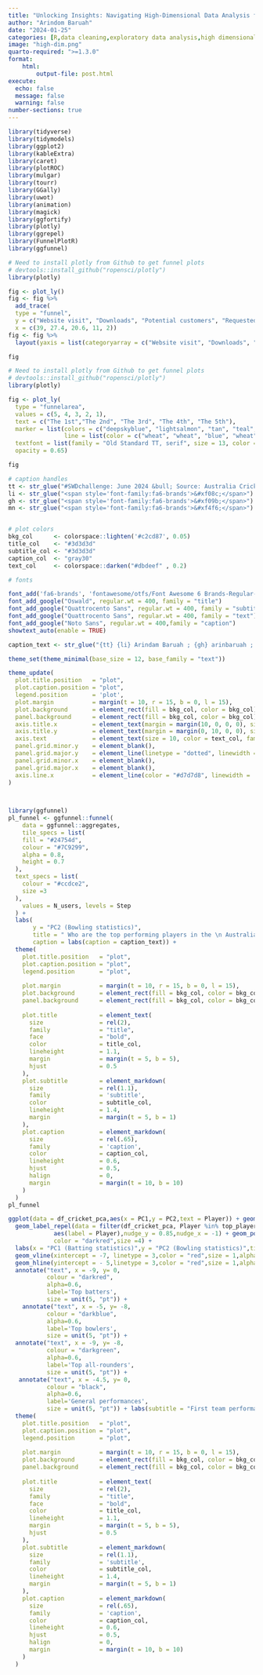 ```yaml
---
title: "Unlocking Insights: Navigating High-Dimensional Data Analysis for Actionable Intelligence"
author: "Arindom Baruah"
date: "2024-01-25"
categories: [R,data cleaning,exploratory data analysis,high dimensional data visualisation,model metrics, principal decomposition, non-linear decomposition]
image: "high-dim.png"
quarto-required: ">=1.3.0"
format:
    html:
        output-file: post.html
execute: 
  echo: false
  message: false
  warning: false
number-sections: true
---
```



```r

library(tidyverse)
library(tidymodels)
library(ggplot2)
library(kableExtra)
library(caret)
library(plotROC)
library(mulgar)
library(tourr)
library(GGally)
library(uwot)
library(animation)
library(magick)
library(ggfortify)
library(plotly)
library(ggrepel)
library(FunnelPlotR)
library(ggfunnel)
```

```r
# Need to install plotly from Github to get funnel plots
# devtools::install_github("ropensci/plotly")
library(plotly)

fig <- plot_ly() 
fig <- fig %>%
  add_trace(
  type = "funnel",
  y = c("Website visit", "Downloads", "Potential customers", "Requested price", "invoice sent"),
  x = c(39, 27.4, 20.6, 11, 2)) 
fig <- fig %>%
  layout(yaxis = list(categoryarray = c("Website visit", "Downloads", "Potential customers", "Requested price", "invoice sent")))

fig

```


```r
# Need to install plotly from Github to get funnel plots
# devtools::install_github("ropensci/plotly")
library(plotly)

fig <- plot_ly(
  type = "funnelarea",
  values = c(5, 4, 3, 2, 1),
  text = c("The 1st","The 2nd", "The 3rd", "The 4th", "The 5th"),
  marker = list(colors = c("deepskyblue", "lightsalmon", "tan", "teal", "silver"),
                line = list(color = c("wheat", "wheat", "blue", "wheat", "wheat"), width = c(0, 1, 5, 0, 4))),
  textfont = list(family = "Old Standard TT, serif", size = 13, color = "black"),
  opacity = 0.65)

fig

```


```r

# caption handles
tt <- str_glue("#SWDchallenge: June 2024 &bull; Source: Australia Cricket Board<br>")  
li <- str_glue("<span style='font-family:fa6-brands'>&#xf08c;</span>")  
gh <- str_glue("<span style='font-family:fa6-brands'>&#xf09b;</span>")
mn <- str_glue("<span style='font-family:fa6-brands'>&#xf4f6;</span>")


# plot colors
bkg_col      <- colorspace::lighten('#c2cd87', 0.05)    
title_col    <- "#3d3d3d"           
subtitle_col <- "#3d3d3d"     
caption_col  <- "gray30"   
text_col     <- colorspace::darken("#dbdeef" , 0.2)  

# fonts

font_add('fa6-brands', 'fontawesome/otfs/Font Awesome 6 Brands-Regular-400.otf') 
font_add_google("Oswald", regular.wt = 400, family = "title")                 
font_add_google("Quattrocento Sans", regular.wt = 400, family = "subtitle")  
font_add_google("Quattrocento Sans", regular.wt = 400, family = "text")        
font_add_google("Noto Sans", regular.wt = 400,family = "caption")
showtext_auto(enable = TRUE)  

caption_text <- str_glue("{tt} {li} Arindam Baruah ; {gh} arinbaruah ; #rstudio #ggfunnel #ggplot2")

theme_set(theme_minimal(base_size = 12, base_family = "text"))                

theme_update(
  plot.title.position   = "plot",
  plot.caption.position = "plot",
  legend.position       = 'plot',
  plot.margin           = margin(t = 10, r = 15, b = 0, l = 15),
  plot.background       = element_rect(fill = bkg_col, color = bkg_col),
  panel.background      = element_rect(fill = bkg_col, color = bkg_col),
  axis.title.x          = element_text(margin = margin(10, 0, 0, 0), size = rel(1), color = text_col, family = 'text', face = 'bold'),
  axis.title.y          = element_text(margin = margin(0, 10, 0, 0), size = rel(1), color = text_col, family = 'text', face = 'bold'),
  axis.text             = element_text(size = 10, color = text_col, family = 'text',face = "bold"),
  panel.grid.minor.y    = element_blank(),
  panel.grid.major.y    = element_line(linetype = "dotted", linewidth = 0.1, color = 'gray40'),
  panel.grid.minor.x    = element_blank(),
  panel.grid.major.x    = element_blank(),
  axis.line.x           = element_line(color = "#d7d7d8", linewidth = .2),
)

 

```



```r
library(ggfunnel)
pl_funnel <- ggfunnel::funnel(
    data = ggfunnel::aggregates,
    tile_specs = list(
    fill = "#24754d",
    colour = "#7C9299",
    alpha = 0.8,
    height = 0.7
  ),
  text_specs = list(
    colour = "#ccdce2",
    size =3
  ),
    values = N_users, levels = Step
  ) +
  labs(
       y = "PC2 (Bowling statistics)",
       title = " Who are the top performing players in the \n Australian women's cricket team?",
       caption = labs(caption = caption_text)) +
  theme(
    plot.title.position   = "plot",
    plot.caption.position = "plot",
    legend.position       = "plot",
    
    plot.margin           = margin(t = 10, r = 15, b = 0, l = 15),       
    plot.background       = element_rect(fill = bkg_col, color = bkg_col),
    panel.background      = element_rect(fill = bkg_col, color = bkg_col),
    
    plot.title            = element_text(
      size                = rel(2),
      family              = "title",
      face                = "bold",
      color               = title_col,
      lineheight          = 1.1,
      margin              = margin(t = 5, b = 5),
      hjust               = 0.5
    ),        
    plot.subtitle         = element_markdown(
      size                = rel(1.1), 
      family              = 'subtitle',
      color               = subtitle_col,
      lineheight          = 1.4, 
      margin              = margin(t = 5, b = 1)
    ),
    plot.caption          = element_markdown(
      size                = rel(.65), 
      family              = 'caption',
      color               = caption_col,
      lineheight          = 0.6,
      hjust               = 0.5,
      halign              = 0,
      margin              = margin(t = 10, b = 10)
    )
  )
pl_funnel
```


```r





ggplot(data = df_cricket_pca,aes(x = PC1,y = PC2,text = Player)) + geom_point(color = "lightgray")  + 
  geom_label_repel(data = filter(df_cricket_pca, Player %in% top_players),family = "subtitle",size =3, 
             aes(label = Player),nudge_y = 0.85,nudge_x = -1) + geom_point(data = filter(df_cricket_pca, Player %in% top_players), 
             color = "darkred",size =4) +
  labs(x = "PC1 (Batting statistics)",y = "PC2 (Bowling statistics)",title = " Who are the top performing players in the \n Australian women's cricket team?",caption = labs(caption = caption_text)) + 
  geom_vline(xintercept = -7, linetype = 3,color = "red",size = 1,alpha = 0.4) + 
  geom_hline(yintercept = - 5,linetype = 3,color = "red",size = 1,alpha = 0.4) + 
  annotate("text", x = -9, y= 0, 
           colour = "darkred",
           alpha=0.6,
           label='Top batters',
           size = unit(5, "pt")) +
    annotate("text", x = -5, y= -8, 
           colour = "darkblue",
           alpha=0.6,
           label='Top bowlers',
           size = unit(5, "pt")) +
  annotate("text", x = -9, y= -8, 
           colour = "darkgreen",
           alpha=0.6,
           label='Top all-rounders',
           size = unit(5, "pt")) +
   annotate("text", x = -4.5, y= 0, 
           colour = "black",
           alpha=0.6,
           label='General performances',
           size = unit(5, "pt")) + labs(subtitle = "First team performances",caption = caption_text) +
  theme(
    plot.title.position   = "plot",
    plot.caption.position = "plot",
    legend.position       = "plot",
    
    plot.margin           = margin(t = 10, r = 15, b = 0, l = 15),       
    plot.background       = element_rect(fill = bkg_col, color = bkg_col),
    panel.background      = element_rect(fill = bkg_col, color = bkg_col),
    
    plot.title            = element_text(
      size                = rel(2),
      family              = "title",
      face                = "bold",
      color               = title_col,
      lineheight          = 1.1,
      margin              = margin(t = 5, b = 5),
      hjust               = 0.5
    ),        
    plot.subtitle         = element_markdown(
      size                = rel(1.1), 
      family              = 'subtitle',
      color               = subtitle_col,
      lineheight          = 1.4, 
      margin              = margin(t = 5, b = 1)
    ),
    plot.caption          = element_markdown(
      size                = rel(.65), 
      family              = 'caption',
      color               = caption_col,
      lineheight          = 0.6,
      hjust               = 0.5,
      halign              = 0,
      margin              = margin(t = 10, b = 10)
    )
  )
```



